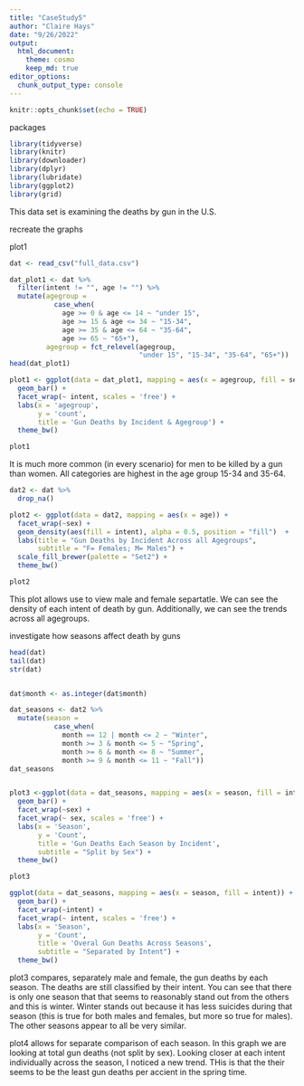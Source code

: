 ```yaml
---
title: "CaseStudy5"
author: "Claire Hays"
date: "9/26/2022"
output: 
  html_document:
    theme: cosmo
    keep_md: true
editor_options: 
  chunk_output_type: console
---
```


```r
knitr::opts_chunk$set(echo = TRUE)
```

packages
```r
library(tidyverse)
library(knitr)
library(downloader)
library(dplyr)
library(lubridate)
library(ggplot2)
library(grid)

```


This data set is examining the deaths by gun in the U.S.

recreate the graphs

plot1
```r
dat <- read_csv("full_data.csv")

dat_plot1 <- dat %>%
  filter(intent != "", age != "") %>%
  mutate(agegroup = 
           case_when(  
             age >= 0 & age <= 14 ~ "under 15",
             age >= 15 & age <= 34 ~ "15-34",
             age >= 35 & age <= 64 ~ "35-64",
             age >= 65 ~ "65+"),
         agegroup = fct_relevel(agegroup,
                                "under 15", "15-34", "35-64", "65+"))
head(dat_plot1)

plot1 <- ggplot(data = dat_plot1, mapping = aes(x = agegroup, fill = sex)) +
  geom_bar() +
  facet_wrap(~ intent, scales = 'free') +
  labs(x = 'agegroup', 
       y = 'count', 
       title = 'Gun Deaths by Incident & Agegroup') +
  theme_bw() 

plot1

```
It is much more common (in every scenario) for men to be killed by a gun than women.  All categories are highest in the age group 15-34 and 35-64.  

```r

dat2 <- dat %>%
  drop_na()

plot2 <- ggplot(data = dat2, mapping = aes(x = age)) +
  facet_wrap(~sex) +
  geom_density(aes(fill = intent), alpha = 0.5, position = "fill")  +
  labs(title = "Gun Deaths by Incident Across all Agegroups",
       subtitle = "F= Females; M= Males") +
  scale_fill_brewer(palette = "Set2") +
  theme_bw()

plot2
```
This plot allows use to view male and female separtatle.  We can see the density of each intent of death by gun.  Additionally, we can see the trends across all agegroups.



investigate how seasons affect death by guns
```r
head(dat)
tail(dat)
str(dat)


dat$month <- as.integer(dat$month)

dat_seasons <- dat2 %>%
  mutate(season =
           case_when(
             month == 12 | month <= 2 ~ "Winter",
             month >= 3 & month <= 5 ~ "Spring",
             month >= 6 & month <= 8 ~ "Summer",
             month >= 9 & month <= 11 ~ "Fall"))
dat_seasons


plot3 <-ggplot(data = dat_seasons, mapping = aes(x = season, fill = intent)) +
  geom_bar() +
  facet_wrap(~sex) +
  facet_wrap(~ sex, scales = 'free') +
  labs(x = 'Season', 
       y = 'Count', 
       title = 'Gun Deaths Each Season by Incident',
       subtitle = "Split by Sex") +
  theme_bw() 

plot3

ggplot(data = dat_seasons, mapping = aes(x = season, fill = intent)) +
  geom_bar() +
  facet_wrap(~intent) +
  facet_wrap(~ intent, scales = 'free') +
  labs(x = 'Season', 
       y = 'Count', 
       title = 'Overal Gun Deaths Across Seasons',
       subtitle = "Separated by Intent") +
  theme_bw() 


```

plot3 compares, separately male and female, the gun deaths by each season.  The deaths are still classified by their intent.  You can see that there is only one season that that seems to reasonably stand out from the others and this is winter.  Winter stands out because it has less suicides during that season (this is true for both males and females, but more so true for males).  The other seasons appear to all be very similar.  

plot4 allows for separate comparison of each season.  In this graph we are looking at total gun deaths (not split by sex).  Looking closer at each intent individually across the season, I noticed a new trend.  THis is that the their seems to be the least gun deaths per accient in the spring time. 
